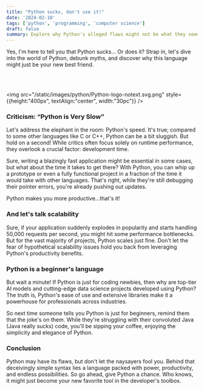 ```yaml
---
title: "Python sucks, don't use it!"
date: '2024-02-18'
tags: ['python', 'programming', 'computer science']
draft: false
summary: Explore why Python's alleged flaws might not be what they seem, and how this versatile language continues to empower developers worldwide.
---
```


Yes, I'm here to tell you that Python sucks… Or does it? Strap in, let's dive into the world of Python, debunk myths, and discover why this language might just be your new best friend.

<br></br>

<img src="/static/images/python/Python-logo-notext.svg.png" style={{height:"400px", textAlign:"center", width:"30pc"}} />

### Criticism: “Python is Very Slow”

Let's address the elephant in the room: Python's speed. It's true; compared to some other languages like C or C++, Python can be a bit sluggish. But hold on a second! While critics often focus solely on runtime performance, they overlook a crucial factor: development time.

Sure, writing a blazingly fast application might be essential in some cases, but what about the time it takes to get there? With Python, you can whip up a prototype or even a fully functional project in a fraction of the time it would take with other languages. That's right, while they're still debugging their pointer errors, you're already pushing out updates.

Python makes you more productive...that's it!

### And let's talk scalability

Sure, if your application suddenly explodes in popularity and starts handling 50,000 requests per second, you might hit some performance bottlenecks. But for the vast majority of projects, Python scales just fine. Don't let the fear of hypothetical scalability issues hold you back from leveraging Python's productivity benefits.

### Python is a beginner's language

But wait a minute! If Python is just for coding newbies, then why are top-tier AI models and cutting-edge data science projects developed using Python? The truth is, Python's ease of use and extensive libraries make it a powerhouse for professionals across industries.

So next time someone tells you Python is just for beginners, remind them that the joke's on them. While they're struggling with their convoluted Java (Java really sucks) code, you'll be sipping your coffee, enjoying the simplicity and elegance of Python.

### Conclusion

Python may have its flaws, but don't let the naysayers fool you. Behind that deceivingly simple syntax lies a language packed with power, productivity, and endless possibilities. So go ahead, give Python a chance. Who knows, it might just become your new favorite tool in the developer's toolbox.
